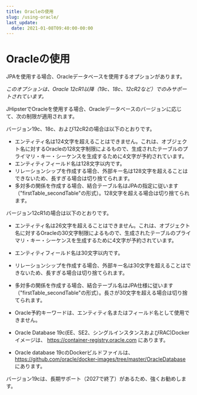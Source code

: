 ```yaml
---
title: Oracleの使用
slug: /using-oracle/
last_update:
  date: 2021-01-08T09:40:00-00:00
---
```


# <i class="fa fa-database"></i> Oracleの使用

JPAを使用する場合、Oracleデータベースを使用するオプションがあります。

_このオプションは、Oracle 12cR1以降（19c、18c、12cR2など）でのみサポートされています。_

JHipsterでOracleを使用する場合、Oracleデータベースのバージョンに応じて、次の制限が適用されます。

バージョン19c、18c、および12cR2の場合は以下のとおりです。
- エンティティ名は124文字を超えることはできません。これは、オブジェクト名に対するOracleの128文字制限によるもので、生成されたテーブルのプライマリ・キー・シーケンスを生成するために4文字が予約されています。
- エンティティフィールド名は128文字以内です。
- リレーションシップを作成する場合、外部キー名は128文字を超えることはできないため、長すぎる場合は切り捨てられます。
- 多対多の関係を作成する場合、結合テーブル名はJPAの指定に従います（"firstTable_secondTable"の形式）。128文字を超える場合は切り捨てられます。

バージョン12cR1の場合は以下のとおりです。
- エンティティ名は26文字を超えることはできません。これは、オブジェクト名に対するOracleの30文字制限によるもので、生成されたテーブルのプライマリ・キー・シーケンスを生成するために4文字が予約されています。
- エンティティフィールド名は30文字以内です。
- リレーションシップを作成する場合、外部キー名は30文字を超えることはできないため、長すぎる場合は切り捨てられます。
- 多対多の関係を作成する場合、結合テーブル名はJPA仕様に従います（"firstTable_secondTable"の形式）。長さが30文字を超える場合は切り捨てられます。

- Oracle予約キーワードは、エンティティ名またはフィールド名として使用できません。

- Oracle Database 19c(EE、SE2、シングルインスタンスおよびRAC)Dockerイメージは、 https://container-registry.oracle.com にあります。
- Oracle database 19cのDockerビルドファイルは、 https://github.com/oracle/docker-images/tree/master/OracleDatabase にあります。


バージョン19cは、長期サポート（2027で終了）があるため、強くお勧めします。


<br/><br/><br/><br/><br/><br/><br/><br/><br/><br/>
